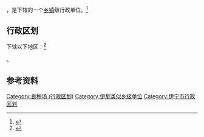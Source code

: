 {{中国乡级行政区|65/40/02/400/000}}

'''{{PAGENAMEBASE}}'''，是{{PRC admin/fullname|65/40/02/400/000|3}}下辖的一个[[乡镇|乡镇]]级行政单位。<ref>{{PRC admin/ref sgc|{{PRC admin/parent|65/40/02/400/000}}}}</ref>

== 行政区划 ==

{{PAGENAMEBASE}}下辖以下地区：<ref>{{PRC admin/ref sgc|65/40/02/400/000}}</ref>

{{PRC admin/children|65/40/02/400/000}}。

== 参考资料 ==

{{reflist}}

{{伊宁市行政区划}}
{{新疆行政区划小作品}}
[[Category:良种场_(行政区划)|Category:良种场 (行政区划)]]
[[Category:伊犁类似乡级单位|Category:伊犁类似乡级单位]]
[[Category:伊宁市行政区划|Category:伊宁市行政区划]]